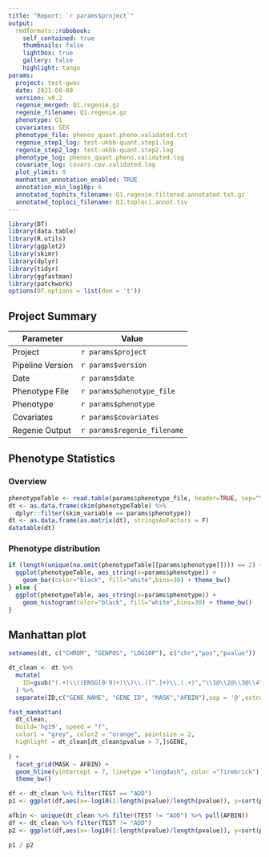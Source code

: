 ```yaml
---
title: "Report: `r params$project`"
output:
  rmdformats::robobook:
    self_contained: true
    thumbnails: false
    lightbox: true
    gallery: false
    highlight: tango
params:
  project: test-gwas
  date: 2021-08-09
  version: v0.2
  regenie_merged: Q1.regenie.gz
  regenie_filename: Q1.regenie.gz
  phenotype: Q1
  covariates: SEX
  phenotype_file: phenos_quant.pheno.validated.txt
  regenie_step1_log: test-ukbb-quant.step1.log
  regenie_step2_log: test-ukbb-quant.step2.log
  phenotype_log: phenos_quant.pheno.validated.log
  covariate_log: covars.cov.validated.log
  plot_ylimit: 0
  manhattan_annotation_enabled: TRUE
  annotation_min_log10p: 6
  annotated_tophits_filename: Q1.regenie.filtered.annotated.txt.gz
  annotated_toploci_filename: Q1.toploci.annot.tsv
---
```


```r
library(DT)
library(data.table)
library(R.utils)
library(ggplot2)
library(skimr)
library(dplyr)
library(tidyr)
library(ggfastman)
library(patchwork)
options(DT.options = list(dom = 't'))
```

## Project Summary

| Parameter     | Value                                      |
| ------------- |--------------------------------------------|
| Project       | `r params$project`                         |
| Pipeline Version       | `r params$version`                |
| Date       | `r params$date`                         |
| Phenotype File      | `r params$phenotype_file`            |
| Phenotype       | `r params$phenotype`                     |
| Covariates       | `r params$covariates`                     |
| Regenie Output      | `r params$regenie_filename`             |

## Phenotype Statistics

### Overview

```r
phenotypeTable <- read.table(params$phenotype_file, header=TRUE, sep="\t", dec = ".")
dt <- as.data.frame(skim(phenotypeTable) %>%
  dplyr::filter(skim_variable == params$phenotype))
dt <- as.data.frame(as.matrix(dt), stringsAsFactors = F)
datatable(dt)
```

### Phenotype distribution

```r
if (length(unique(na.omit(phenotypeTable[[params$phenotype]]))) == 2) {
  ggplot(phenotypeTable, aes_string(x=params$phenotype)) +
    geom_bar(color="black", fill="white",bins=30) + theme_bw()
} else {
  ggplot(phenotypeTable, aes_string(x=params$phenotype)) +
    geom_histogram(color="black", fill="white",bins=30) + theme_bw()
}
```

## Manhattan plot

```r
setnames(dt, c("CHROM", "GENPOS", "LOG10P"), c("chr","pos","pvalue"))

dt_clean <- dt %>% 
  mutate(
    ID=gsub("(.+)\\((ENSG[0-9]+)\\)\\.([^.]+)\\.(.+)","\\1@\\2@\\3@\\4", dt$ID) 
  ) %>% 
  separate(ID,c("GENE_NAME", "GENE_ID", "MASK","AFBIN"),sep = '@',extra = "merge")

fast_manhattan(
  dt_clean,
  build='hg19', speed = "f", 
  color1 = "grey", color2 = "orange", pointsize = 2,
  highlight = dt_clean[dt_clean$pvalue > 7,]$GENE,
    
) +
  facet_grid(MASK ~ AFBIN) +
  geom_hline(yintercept = 7, linetype ="longdash", color ="firebrick") +
  theme_bw()

```

```r
df <- dt_clean %>% filter(TEST == "ADD")
p1 <- ggplot(df,aes(x=-log10(1:length(pvalue)/length(pvalue)), y=sort(pvalue, decreasing=T))) + geom_point(size=0.5) + geom_abline(slope=1, intercept=0, color="red") + theme_bw() + facet_grid(MASK ~ AFBIN, scales="free") + labs(title="QQ plot for ADD burden test", subtitle="AF BIN x MASK", x="-log10(expected P)", y="-log10(observed P)")

afbin <- unique(dt_clean %>% filter(TEST != "ADD") %>% pull(AFBIN))
df <- dt_clean %>% filter(TEST != "ADD")
p2 <- ggplot(df,aes(x=-log10(1:length(pvalue)/length(pvalue)), y=sort(pvalue, decreasing=T))) + geom_point(size=0.5) + geom_abline(slope=1, intercept=0, color="red") + theme_bw() + facet_grid(MASK ~ TEST, scales="free") + labs(title="QQ plot for other burden tests", subtitle="TEST x MASK",x="-log10(expected P)", y="-log10(observed P)")

p1 / p2
```
